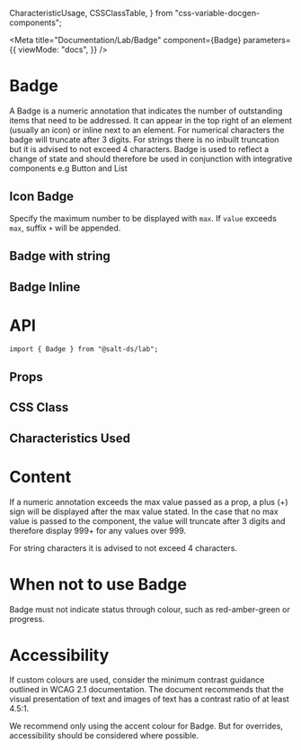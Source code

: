   CharacteristicUsage,
  CSSClassTable,
} from "css-variable-docgen-components";

<Meta
  title="Documentation/Lab/Badge"
  component={Badge}
  parameters={{
    viewMode: "docs",
  }}
/>

# Badge

A Badge is a numeric annotation that indicates the number of outstanding items that need to be addressed. It can appear in the top right of an element (usually an icon) or inline next to an element.
For numerical characters the badge will truncate after 3 digits. For strings there is no inbuilt truncation but it is advised to not exceed 4 characters.
Badge is used to reflect a change of state and should therefore be used in conjunction with integrative components e.g Button and List

## Icon Badge

<Canvas>
  <Story id="lab-badge--icon" />
</Canvas>

Specify the maximum number to be displayed with `max`. If `value` exceeds `max`, suffix `+` will be appended.

<Canvas>
  <Story id="lab-badge--max-number" />
</Canvas>

## Badge with string

<Canvas>
  <Story id="lab-badge--string" />
</Canvas>

## Badge Inline

<Canvas>
  <Story id="lab-badge--list-story" />
</Canvas>

# API

```
import { Badge } from "@salt-ds/lab";
```

## Props

<ArgsTable of={Badge} />

## CSS Class

<CSSClassTable of={Badge} />

## Characteristics Used

<CharacteristicUsage of={Badge} />

# Content

If a numeric annotation exceeds the max value passed as a prop, a plus (+) sign will be displayed after the max value stated. In the case that no max value is passed to the component, the value will truncate after 3 digits and therefore display 999+ for any values over 999.

For string characters it is advised to not exceed 4 characters.

# When not to use Badge

Badge must not indicate status through colour, such as red-amber-green or progress.


# Accessibility

If custom colours are used, consider the minimum contrast guidance outlined in WCAG 2.1 documentation. The document recommends that the visual presentation of text and images of text has a contrast ratio of at least 4.5:1.

We recommend only using the accent colour for Badge. But for overrides, accessibility should be considered where possible.
